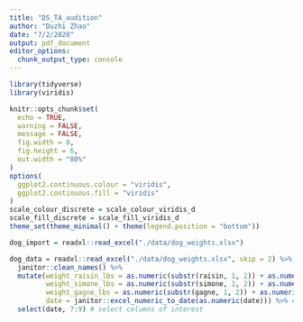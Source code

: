 ```yaml
---
title: "DS_TA_audition"
author: "Duzhi Zhao"
date: "7/2/2020"
output: pdf_document
editor_options: 
  chunk_output_type: console
---
```


```r
library(tidyverse)
library(viridis)

knitr::opts_chunk$set(
  echo = TRUE,
  warning = FALSE,
  message = FALSE,
  fig.width = 8, 
  fig.height = 6,
  out.width = "80%"
)
options(
  ggplot2.continuous.colour = "viridis",
  ggplot2.continuous.fill = "viridis"
)
scale_colour_discrete = scale_colour_viridis_d
scale_fill_discrete = scale_fill_viridis_d
theme_set(theme_minimal() + theme(legend.position = "bottom"))
```

```r
dog_import = readxl::read_excel("./data/dog_weights.xlsx") 

dog_data = readxl::read_excel("./data/dog_weights.xlsx", skip = 2) %>% 
  janitor::clean_names() %>% 
  mutate(weight_raisin_lbs = as.numeric(substr(raisin, 1, 2)) + as.numeric(substr(raisin, 3, 5))*0.0625,
         weight_simone_lbs = as.numeric(substr(simone, 1, 2)) + as.numeric(substr(simone, 3, 5))*0.0625,
         weight_gagne_lbs = as.numeric(substr(gagne, 1, 2)) + as.numeric(substr(gagne, 3, 5))*0.0625,
         date = janitor::excel_numeric_to_date(as.numeric(date))) %>% # unify units to pounds
  select(date, 7:9) # select columns of interest
```


